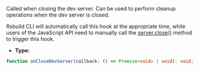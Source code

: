 Called when closing the dev server. Can be used to perform cleanup operations when the dev server is closed.

Rsbuild CLI will automatically call this hook at the appropriate time, while users of the JavaScript API need to manually call the [server.close()](/api/javascript-api/instance#close-server) method to trigger this hook.

- **Type:**

```ts
function onCloseDevServer(callback: () => Promise<void> | void): void;
```
